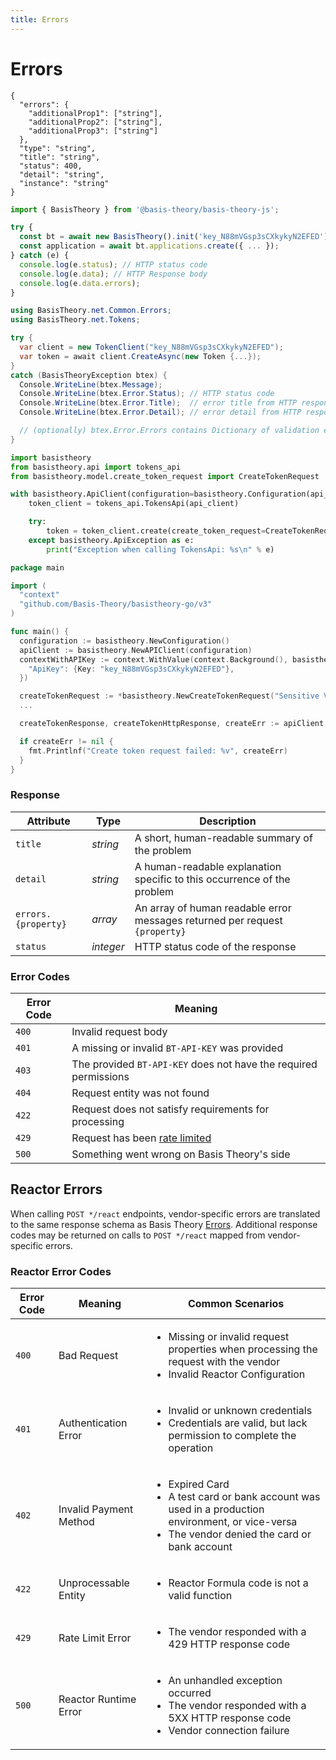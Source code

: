 ```yaml
---
title: Errors
---
```



# Errors

<Tabs className="bt-tabs" groupId="languages">
  <TabItem value="shell" label="cURL">

```shell
{
  "errors": {
    "additionalProp1": ["string"],
    "additionalProp2": ["string"],
    "additionalProp3": ["string"]
  },
  "type": "string",
  "title": "string",
  "status": 400,
  "detail": "string",
  "instance": "string"
}
```

  </TabItem>
  <TabItem value="javascript" label="JavaScript">

```javascript
import { BasisTheory } from '@basis-theory/basis-theory-js';

try {
  const bt = await new BasisTheory().init('key_N88mVGsp3sCXkykyN2EFED');
  const application = await bt.applications.create({ ... });
} catch (e) {
  console.log(e.status); // HTTP status code
  console.log(e.data); // HTTP Response body
  console.log(e.data.errors);
}
```

  </TabItem>
  <TabItem value="csharp" label="C#">

```csharp
using BasisTheory.net.Common.Errors;
using BasisTheory.net.Tokens;

try {
  var client = new TokenClient("key_N88mVGsp3sCXkykyN2EFED");
  var token = await client.CreateAsync(new Token {...});
}
catch (BasisTheoryException btex) {
  Console.WriteLine(btex.Message);
  Console.WriteLine(btex.Error.Status); // HTTP status code
  Console.WriteLine(btex.Error.Title);  // error title from HTTP response
  Console.WriteLine(btex.Error.Detail); // error detail from HTTP response

  // (optionally) btex.Error.Errors contains Dictionary of validation errors
}
```

  </TabItem>
  <TabItem value="python" label="Python">

```python
import basistheory
from basistheory.api import tokens_api
from basistheory.model.create_token_request import CreateTokenRequest

with basistheory.ApiClient(configuration=basistheory.Configuration(api_key="key_N88mVGsp3sCXkykyN2EFED")) as api_client:
    token_client = tokens_api.TokensApi(api_client)

    try:
        token = token_client.create(create_token_request=CreateTokenRequest(...))
    except basistheory.ApiException as e:
        print("Exception when calling TokensApi: %s\n" % e)
```

  </TabItem>
  <TabItem value="go" label="Go">

```go
package main

import (
  "context"
  "github.com/Basis-Theory/basistheory-go/v3"
)

func main() {
  configuration := basistheory.NewConfiguration()
  apiClient := basistheory.NewAPIClient(configuration)
  contextWithAPIKey := context.WithValue(context.Background(), basistheory.ContextAPIKeys, map[string]basistheory.APIKey{
    "ApiKey": {Key: "key_N88mVGsp3sCXkykyN2EFED"},
  })

  createTokenRequest := *basistheory.NewCreateTokenRequest("Sensitive Value")
  ...

  createTokenResponse, createTokenHttpResponse, createErr := apiClient.TokensApi.Create(contextWithAPIKey).CreateTokenRequest(createTokenRequest).Execute()

  if createErr != nil {
    fmt.Printlnf("Create token request failed: %v", createErr)
  }
}
```

  </TabItem>
</Tabs>

### Response

| Attribute           | Type      | Description                                                                 |
| ------------------- | --------- | --------------------------------------------------------------------------- |
| `title`             | _string_  | A short, human-readable summary of the problem                              |
| `detail`            | _string_  | A human-readable explanation specific to this occurrence of the problem     |
| `errors.{property}` | _array_   | An array of human readable error messages returned per request `{property}` |
| `status`            | _integer_ | HTTP status code of the response                                            |

### Error Codes

| Error Code | Meaning                                                          |
| ---------- | ---------------------------------------------------------------- |
| `400`      | Invalid request body                                             |
| `401`      | A missing or invalid `BT-API-KEY` was provided                   |
| `403`      | The provided `BT-API-KEY` does not have the required permissions |
| `404`      | Request entity was not found                                     |
| `422`      | Request does not satisfy requirements for processing             |
| `429`      | Request has been [rate limited](#limits)                         |
| `500`      | Something went wrong on Basis Theory's side                      |

## Reactor Errors

When calling `POST */react` endpoints, vendor-specific errors are translated to the same
response schema as Basis Theory [Errors](#response). Additional response codes may be returned
on calls to `POST */react` mapped from vendor-specific errors.

### Reactor Error Codes

| Error Code | Meaning                | Common Scenarios                                                                                                                                                          |
| ---------- | ---------------------- | ------------------------------------------------------------------------------------------------------------------------------------------------------------------------- |
| `400`      | Bad Request            | <ul><li>Missing or invalid request properties when processing the request with the vendor</li><li>Invalid Reactor Configuration</li></ul>                                 |
| `401`      | Authentication Error   | <ul><li>Invalid or unknown credentials</li><li>Credentials are valid, but lack permission to complete the operation</li></ul>                                             |
| `402`      | Invalid Payment Method | <ul><li>Expired Card</li><li>A test card or bank account was used in a production environment, or vice-versa</li><li>The vendor denied the card or bank account</li></ul> |
| `422`      | Unprocessable Entity   | <ul><li>Reactor Formula code is not a valid function</li></ul>                                                                                                            |
| `429`      | Rate Limit Error       | <ul><li>The vendor responded with a 429 HTTP response code</li></ul>                                                                                                      |
| `500`      | Reactor Runtime Error  | <ul><li>An unhandled exception occurred</li><li>The vendor responded with a 5XX HTTP response code</li><li>Vendor connection failure</li></ul>                            |
